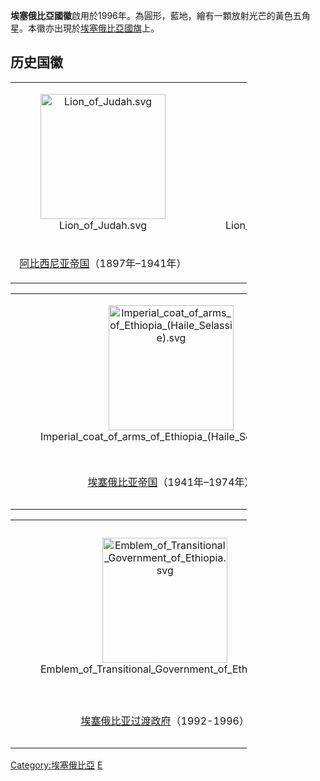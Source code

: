 {{Infobox coat of arms
|name             = 埃塞俄比亚国徽
|image            = Coat of arms of Ethiopia.svg
|image_width      = 300
|middle           = Emblem of the  Ethiopian National Defense Force.svg
|middle_width     =  300
|middle_caption   = 埃塞俄比亚军徽
|lesser           = 
|lesser_alt       = 
|lesser_width     = 
|lesser_caption   = 
|armiger          = {{flag|Ethiopia}}
|year_adopted     = 1996年（更新于1996年10月31日）
|crest            = 
|torse            = 
|shield           = 
|supporters       = 
|compartment      = 
|motto            = 
|orders           = 
|other_elements   = 
|earlier_versions = 
|use              = 
}}
'''埃塞俄比亞國徽'''啟用於1996年。為圓形，藍地，繪有一顆放射光芒的黃色五角星。本徽亦出現於[[埃塞俄比亞國旗|埃塞俄比亞國旗]]上。

==历史国徽==

{| border="0" class="center"
|-
|width="25%" align="center"|[[File:Lion_of_Judah.svg|x200px]]
|width="25%" align="center"|[[File:Lion_of_Judah_emblem_of_the_Ethiopian_Empire.svg|x200px]]
|width="25%" align="center"|[[File:Imperial_coat_of_arms_of_Ethiopia_(Menelik_II).svg|x180px]]
|-
|width="25%" align="center"|[[阿比西尼亚帝国|阿比西尼亚帝国]]（1897年–1941年）
|width="25%" align="center"|[[埃塞俄比亚帝国|埃塞俄比亚帝国]]（1930年–1941年）
|width="25%" align="center"|[[埃塞俄比亚帝国|埃塞俄比亚帝国]]（1889年–1913年）
|}
{| border="0" class="center"
|-
|width="25%" align="center"|[[File:Imperial_coat_of_arms_of_Ethiopia_(Haile_Selassie).svg|x200px]]
|width="25%" align="center"|[[File:Emblem_of_the_Derg.svg|x200px]]
|width="25%" align="center"|[[File:PDR_Ethiopia_emblem.svg|x180px]]
|-
|width="25%" align="center"|[[埃塞俄比亚帝国|埃塞俄比亚帝国]]（1941年–1974年）
|width="25%" align="center"|[[德尔格|社会主义埃塞俄比亚]]（1974－1987）
|width="25%" align="center"|[[埃塞俄比亚人民民主共和国|埃塞俄比亚人民民主共和国]]（1987－1991）
|}
{| border="0" class="center"
|-
|width="25%" align="center"|[[File:Emblem_of_Transitional_Government_of_Ethiopia.svg|x200px]]
|width="25%" align="center"|[[File:Emblem_of_Ethiopia_(1996-2009).svg|x200px]]
|width="25%" align="center"|[[File:Coat_of_arms_of_Ethiopia.svg|x200px]]
|-
|width="25%" align="center"|[[埃塞俄比亚过渡政府|埃塞俄比亚过渡政府]]（1992-1996）
|width="25%" align="center"|[[埃塞俄比亚联邦民主共和国|埃塞俄比亚联邦民主共和国]]（1996-2009）
|width="25%" align="center"|[[埃塞俄比亚联邦民主共和国|埃塞俄比亚联邦民主共和国]]（1996-）
|}
{{非洲题目|国徽}}

[[Category:埃塞俄比亞|Category:埃塞俄比亞]]
[[Category:國徽|E]]